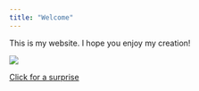 ```yaml
---
title: "Welcome"
---
```

This is my website. I hope you enjoy my creation!


![](Hero_SpacePage_Galaxy.jpg)

[Click for a surprise](https://goo.gl/images/drk93z)